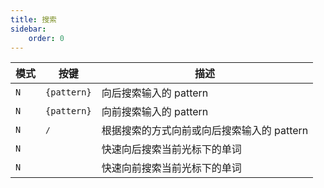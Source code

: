 ```yaml
---
title: 搜索
sidebar:
    order: 0
---
```



| 模式 | 按键                                | 描述                                       |
| ---- | ----------------------------------- | ------------------------------------------ |
| `N`  | <Kbd linux="/" /> `{pattern}`       | 向后搜索输入的 pattern                     |
| `N`  | <Kbd linux="?"/> `{pattern}`        | 向前搜索输入的 pattern                     |
| `N`  | <Kbd linux="n"/> / <Kbd linux="N"/> | 根据搜索的方式向前或向后搜索输入的 pattern |
| `N`  | <Kbd linux="*"/>                    | 快速向后搜索当前光标下的单词               |
| `N`  | <Kbd linux="#"/>                    | 快速向前搜索当前光标下的单词               |
